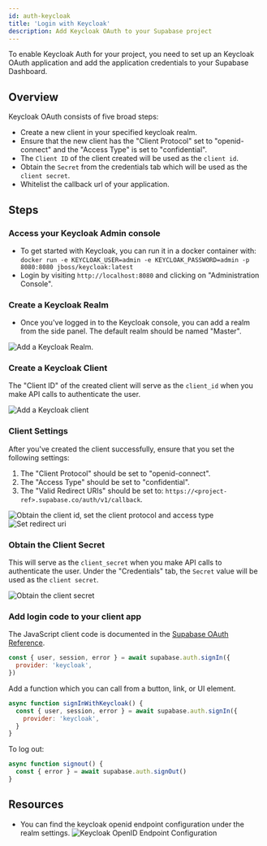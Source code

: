 ```yaml
---
id: auth-keycloak
title: 'Login with Keycloak'
description: Add Keycloak OAuth to your Supabase project
---
```



To enable Keycloak Auth for your project, you need to set up an Keycloak OAuth application and add the application credentials to your Supabase Dashboard.

## Overview

Keycloak OAuth consists of five broad steps:

- Create a new client in your specified keycloak realm.
- Ensure that the new client has the "Client Protocol" set to "openid-connect" and the "Access Type" is set to "confidential".
- The `Client ID` of the client created will be used as the `client id`.
- Obtain the `Secret` from the credentials tab which will be used as the `client secret`.
- Whitelist the callback url of your application.

## Steps

### Access your Keycloak Admin console

- To get started with Keycloak, you can run it in a docker container with: `docker run -e KEYCLOAK_USER=admin -e KEYCLOAK_PASSWORD=admin -p 8080:8080 jboss/keycloak:latest` 
- Login by visiting `http://localhost:8080` and clicking on "Administration Console". 

### Create a Keycloak Realm

- Once you've logged in to the Keycloak console, you can add a realm from the side panel. The default realm should be named "Master".

![Add a Keycloak Realm.](/img/guides/auth-keycloak/keycloak-create-realm.png)

### Create a Keycloak Client

The "Client ID" of the created client will serve as the `client_id` when you make API calls to authenticate the user.

![Add a Keycloak client](/img/guides/auth-keycloak/keycloak-add-client.png)

### Client Settings

After you've created the client successfully, ensure that you set the following settings:
1. The "Client Protocol" should be set to "openid-connect".
2. The "Access Type" should be set to "confidential".
3. The "Valid Redirect URIs" should be set to: `https://<project-ref>.supabase.co/auth/v1/callback`.

![Obtain the client id, set the client protocol and access type](/img/guides/auth-keycloak/keycloak-client-id.png)
![Set redirect uri](/img/guides/auth-keycloak/keycloak-redirect-uri.png)

### Obtain the Client Secret

This will serve as the `client_secret` when you make API calls to authenticate the user.
Under the "Credentials" tab, the `Secret` value will be used as the `client secret`. 

![Obtain the client secret](/img/guides/auth-keycloak/keycloak-client-secret.png)

### Add login code to your client app

The JavaScript client code is documented in the [Supabase OAuth Reference](/docs/reference/javascript/auth-signin#sign-in-using-third-party-providers).

```js
const { user, session, error } = await supabase.auth.signIn({
  provider: 'keycloak',
})
```

Add a function which you can call from a button, link, or UI element.

```js
async function signInWithKeycloak() {
  const { user, session, error } = await supabase.auth.signIn({
    provider: 'keycloak',
  }
}
```

To log out:

```js
async function signout() {
  const { error } = await supabase.auth.signOut()
}
```

## Resources 

- You can find the keycloak openid endpoint configuration under the realm settings.
![Keycloak OpenID Endpoint Configuration](/img/guides/auth-keycloak/keycloak-openid-endpoint-config.png)
